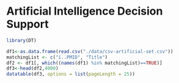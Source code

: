 # Artificial Intelligence Decision Support


```r
library(DT)

df1<-as.data.frame(read.csv("./data/csv-artificial-set.csv"))
matchingList <- c("ï..PMID", "Title")
df2 <- df1[, which((names(df1) %in% matchingList)==TRUE)]
df3<-head(df2,4000)
datatable(df3, options = list(pageLength = 25))
```

